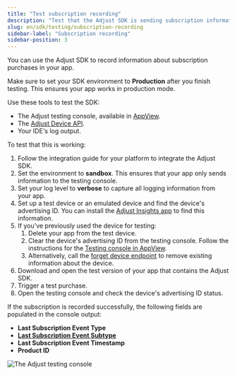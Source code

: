 ```yaml
---
title: "Test subscription recording"
description: "Test that the Adjust SDK is sending subscription information to Adjust"
slug: en/sdk/testing/subscription-recording
sidebar-label: "Subscription recording"
sidebar-position: 3
---
```


You can use the Adjust SDK to record information about subscription purchases in your app.

<Callout type="important">

Make sure to set your SDK environment to **Production** after you finish testing. This ensures your app works in production mode.

</Callout>

Use these tools to test the SDK:

- The Adjust testing console, available in [AppView](https://help.adjust.com/en/article/testing-console).
- The [Adjust Device API](/en/api/device-api/inspect).
- Your IDE's log output.

To test that this is working:

1. Follow the integration guide for your platform to integrate the Adjust SDK.
2. Set the environment to **sandbox**. This ensures that your app only sends information to the testing console.
3. Set your log level to **verbose** to capture all logging information from your app.
4. Set up a test device or an emulated device and find the device's advertising ID. You can install the [Adjust Insights app](https://apps.apple.com/us/app/adjust-insights/id1125517808) to find this information.
5. If you've previously used the device for testing:
   1. Delete your app from the test device.
   2. Clear the device's advertising ID from the testing console. Follow the instructions for the [Testing console in AppView](https://help.adjust.com/en/article/testing-console#forget-device).
   3. Alternatively, call the [forget device endpoint](/en/api/device-api/forget/) to remove existing information about the device.
6. Download and open the test version of your app that contains the Adjust SDK.
7. Trigger a test purchase.
8. Open the testing console and check the device's advertising ID status.

If the subscription is recorded successfully, the following fields are populated in the console output:

- **Last Subscription Event Type**
- [**Last Subscription Event Subtype**](https://help.adjust.com/en/article/manage-subscription-data#subscription-event-subtypes)
- **Last Subscription Event Timestamp**
- **Product ID**

![The Adjust testing console](@images/sdk-testing/subscription/testing-console.png)
